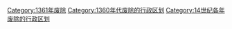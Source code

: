 [[Category:1361年废除|Category:1361年废除]]
[[Category:1360年代废除的行政区划|Category:1360年代废除的行政区划]]
[[Category:14世纪各年废除的行政区划|Category:14世纪各年废除的行政区划]]